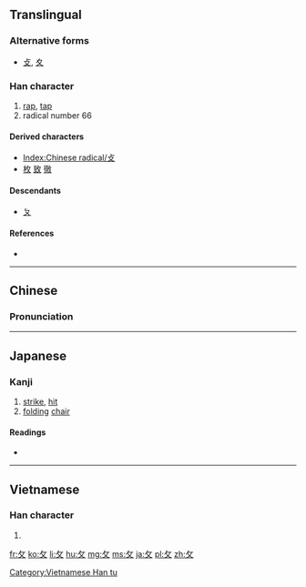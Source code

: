 {{also|ㄆ|夊|夂}}
==Translingual==
{{stroke order|type=animate}}

===Alternative forms===
* [[攴]], [[夊]]

===Han character===
{{Han char|rn=66|rad=攴|as=00|sn=4|four=|canj=人大 (OK), X人大 (XOK)}}

# [[rap]], [[tap]]
# radical number 66

====Derived characters====
* [[Index:Chinese radical/攴]] {{qualifier|most characters with radical 攴 use the form 攵}}
* [[枚]] [[致]] [[徹]]

====Descendants====
*[[ㄆ]]

====References====
* {{Han ref|kx=0468.050|dkj=13109|dj=0815.340|hdz=21447.090|uh=6535|ud=25909}}

----

==Chinese==
{{zh-hanzi-box|[[攵]]}}

===Pronunciation===
{{zh-pron
|m=suī
|c=pok3
|mc=
|oc=
|ma=
|cat=v
}}

----

==Japanese==

===Kanji===
{{ja-kanji|grade=|rs=攴00}}

# [[strike]], [[hit]]
# [[folding]] [[chair]]

====Readings====
* {{ja-readings|on=[[ぼく]] (boku), [[はく]] (haku), [[ほく]] (hoku)|kun=[[うつ]] (utsu)}}

----

==Vietnamese==

===Han character===
{{vi-readings|rs=攴00| hanviet = [[phộc]], [[truy]]}}

# {{defn|lang=vi|sort=攴00}}

[[Category:Vietnamese Han tu]]
[[Category:CJKV radicals| ]]

[[fr:攵]]
[[ko:攵]]
[[li:攵]]
[[hu:攵]]
[[mg:攵]]
[[ms:攵]]
[[ja:攵]]
[[pl:攵]]
[[zh:攵]]